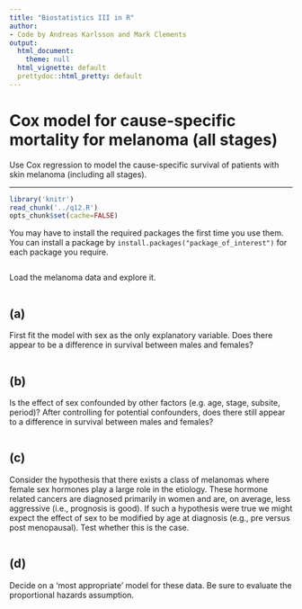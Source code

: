 ```yaml
---
title: "Biostatistics III in R"
author:
- Code by Andreas Karlsson and Mark Clements
output:
  html_document:
    theme: null
  html_vignette: default
  prettydoc::html_pretty: default
---
```


# Cox model for cause-specific mortality for melanoma (all stages) #


Use Cox regression to model the cause-specific survival of patients with skin melanoma (including all stages).

-----------


```r
library('knitr')
read_chunk('../q12.R')
opts_chunk$set(cache=FALSE)
```

You may have to install the required packages the first time you use them. You can install a package by `install.packages("package_of_interest")` for each package you require.

```r
```
Load the melanoma data and explore it.

```r
```

## (a) ## 
First fit the model with sex as the only explanatory variable. Does there appear to be a difference in survival between males and females?


```r
```

## (b) ## 
Is the effect of sex confounded by other factors (e.g. age, stage, subsite, period)? After controlling for potential confounders, does there still appear to a difference in survival between males and females?

```r
```

## (c) ## 
Consider the hypothesis that there exists a class of melanomas where female sex hormones play a large role in the etiology. These hormone related cancers are diagnosed primarily in women and are, on average, less aggressive (i.e., prognosis is good). If such a hypothesis were true we might expect the effect of sex to be modified by age at diagnosis (e.g., pre versus post menopausal). Test whether this is the case.

```r
```

## (d) ## 
Decide on a ‘most appropriate’ model for these data. Be sure to evaluate the proportional hazards assumption.


```r
```

```r
```

```r
```
